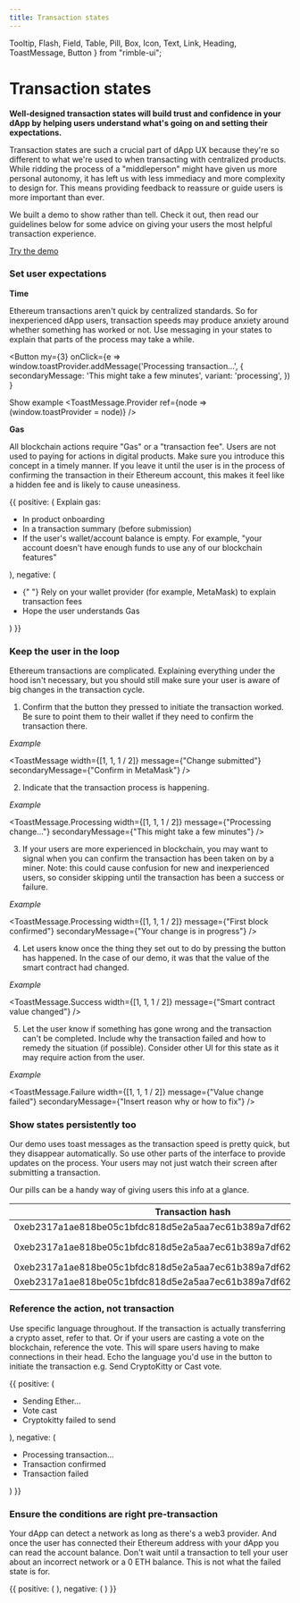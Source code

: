 ```yaml
---
title: Transaction states
---
```


  Tooltip,
  Flash,
  Field,
  Table,
  Pill,
  Box,
  Icon,
  Text,
  Link,
  Heading,
  ToastMessage,
  Button
} from "rimble-ui";

# Transaction states

**Well-designed transaction states will build trust and confidence in your dApp by helping users understand what's going on and setting their expectations.**

Transaction states are such a crucial part of dApp UX because they're so different to what we're used to when transacting with centralized products. While ridding the process of a "middleperson" might have given us more personal autonomy, it has left us with less immediacy and more complexity to design for. This means providing feedback to reassure or guide users is more important than ever.

We built a demo to show rather than tell. Check it out, then read our guidelines below for some advice on giving your users the most helpful transaction experience.

[Try the demo](https://rimble-app-demo.netlify.com/)

### Set user expectations

**Time**

Ethereum transactions aren't quick by centralized standards. So for inexperienced dApp users, transaction speeds may produce anxiety around whether something has worked or not. Use messaging in your states to explain that parts of the process may take a while.

<Button
my={3}
onClick={e =>
window.toastProvider.addMessage('Processing transaction...', {
secondaryMessage: 'This might take a few minutes',
variant: 'processing',
})
}
>
Show example
</Button>
<ToastMessage.Provider ref={node => (window.toastProvider = node)} />

**Gas**

All blockchain actions require "Gas" or a "transaction fee". Users are not used to paying for actions in digital products. Make sure you introduce this concept in a timely manner. If you leave it until the user is in the process of confirming the transaction in their Ethereum account, this makes it feel like a hidden fee and is likely to cause uneasiness.

<DoDont>
  {{
    positive: (
      <Text>
        Explain gas:
        <ul>
          <li>In product onboarding</li>
          <li>In a transaction summary (before submission)</li>
          <li>
            If the user's wallet/account balance is empty. For example, "your
            account doesn't have enough funds to use any of our blockchain
            features"
          </li>
        </ul>
      </Text>
    ),
    negative: (
      <Text>
        <ul>
          <li>
            {" "}
            Rely on your wallet provider (for example, MetaMask) to explain
            transaction fees
          </li>
          <li> Hope the user understands Gas</li>
        </ul>
      </Text>
    )
  }}
</DoDont>

### Keep the user in the loop

Ethereum transactions are complicated. Explaining everything under the hood isn't necessary, but you should still make sure your user is aware of big changes in the transaction cycle.

1. Confirm that the button they pressed to initiate the transaction worked. Be sure to point them to their wallet if they need to confirm the transaction there.

_Example_

<ToastMessage
  width={[1, 1, 1 / 2]}
  message={"Change submitted"}
  secondaryMessage={"Confirm in MetaMask"}
/>

2. Indicate that the transaction process is happening.

_Example_

<ToastMessage.Processing
  width={[1, 1, 1 / 2]}
  message={"Processing change..."}
  secondaryMessage={"This might take a few minutes"}
/>

3. If your users are more experienced in blockchain, you may want to signal when you can confirm the transaction has been taken on by a miner. Note: this could cause confusion for new and inexperienced users, so consider skipping until the transaction has been a success or failure.

_Example_

<ToastMessage.Processing
  width={[1, 1, 1 / 2]}
  message={"First block confirmed"}
  secondaryMessage={"Your change is in progress"}
/>

4.  Let users know once the thing they set out to do by pressing the button has happened. In the case of our demo, it was that the value of the smart contract had changed.

_Example_

<ToastMessage.Success
  width={[1, 1, 1 / 2]}
  message={"Smart contract value changed"}
/>

5. Let the user know if something has gone wrong and the transaction can't be completed. Include why the transaction failed and how to remedy the situation (if possible). Consider other UI for this state as it may require action from the user.

_Example_

<ToastMessage.Failure
  width={[1, 1, 1 / 2]}
  message={"Value change failed"}
  secondaryMessage={"Insert reason why or how to fix"}
/>

### Show states persistently too

Our demo uses toast messages as the transaction speed is pretty quick, but they disappear automatically. So use other parts of the interface to provide updates on the process. Your users may not just watch their screen after submitting a transaction.

Our pills can be a handy way of giving users this info at a glance.

<Table>
  <thead>
    <tr>
      <th>Transaction hash</th>
      <th>Time</th>
      <th>Status</th>
    </tr>
  </thead>
  <tbody>
    <tr>
      <td>
        0xeb2317a1ae818be05c1bfdc818d5e2a5aa7ec61b389a7df6268bfd0d5d8e8cc0
      </td>
      <td />
      <td>
        <Pill mx={3} color={"blue"}>
          {"Started"}
        </Pill>
        <br />
      </td>
    </tr>
    <tr>
      <td>
        0xeb2317a1ae818be05c1bfdc818d5e2a5aa7ec61b389a7df6268bfd0d5d8e8cc0
      </td>
      <td />
      <td>
        <Pill mx={3} color={"orange"}>
          {" "}
          {"Processing"}
        </Pill>
        <br />
      </td>
    </tr>
    <tr>
      <td>
        0xeb2317a1ae818be05c1bfdc818d5e2a5aa7ec61b389a7df6268bfd0d5d8e8cc0
      </td>
      <td />
      <td>
        <Pill mx={3} color={"green"}>
          {"Confirmed"}
        </Pill>
        <br />
      </td>
    </tr>
    <tr>
      <td>
        0xeb2317a1ae818be05c1bfdc818d5e2a5aa7ec61b389a7df6268bfd0d5d8e8cc0
      </td>
      <td />
      <td>
        <Pill mx={3} color={"red"}>
          {"Failed"}
        </Pill>
        <br />
      </td>
    </tr>
  </tbody>
</Table>

### Reference the action, not transaction

Use specific language throughout. If the transaction is actually transferring a crypto asset, refer to that. Or if your users are casting a vote on the blockchain, reference the vote. This will spare users having to make connections in their head. Echo the language you'd use in the button to initiate the transaction e.g. Send CryptoKitty or Cast vote.

<DoDont>
  {{
    positive: (
      <Text>
        <ul>
          <li>Sending Ether...</li>
          <li>Vote cast</li>
          <li>Cryptokitty failed to send</li>
        </ul>
      </Text>
    ),
    negative: (
      <Text>
        <ul>
          <li> Processing transaction...</li>
          <li> Transaction confirmed</li>
          <li> Transaction failed</li>
        </ul>
      </Text>
    )
  }}
</DoDont>

### Ensure the conditions are right pre-transaction

Your dApp can detect a network as long as there's a web3 provider. And once the user has connected their Ethereum address with your dApp you can read the account balance. Don't wait until a transaction to tell your user about an incorrect network or a 0 ETH balance. This is not what the failed state is for.

<DoDont>
  {{
    positive: (
      <ToastMessage.Failure
        width={[1, 1, 1 / 2]}
        message={"Payment failed"}
        secondaryMessage={"You didn't sign the contract in MetaMask"}
      />
    ),
    negative: (
      <Box>
        <ToastMessage.Failure
          width={[1, 1, 1 / 2]}
          message={"Payment failed"}
          secondaryMessage={"You were on the wrong network"}
        />
        <ToastMessage.Failure
          width={[1, 1, 1 / 2]}
          message={"Payment failed"}
          secondaryMessage={"Your balance is 0 Ether"}
        />
      </Box>
    )
  }}
</DoDont>
